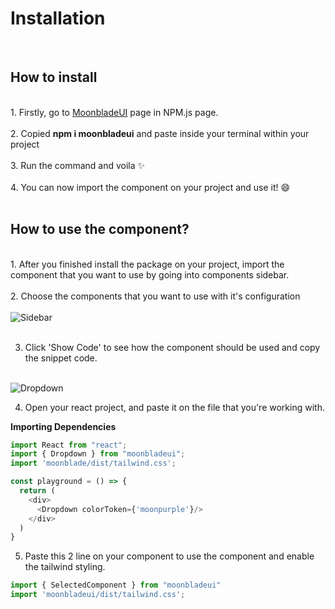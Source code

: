 
<Meta title="MDX/B. Installation" component={Dropdown} />

# Installation

<br/>

## How to install

<br/>
1. Firstly, go to <a href='https://www.npmjs.com/package/moonbladeui' target='_blank'>MoonbladeUI</a> page in <a>NPM.js</a> page.<br/><br/>
2. Copied <strong>npm i moonbladeui</strong> and paste inside your terminal within your project<br/><br/>
3. Run the command and voila ✨<br/><br/>
4. You can now import the component on your project and use it! 😄<br/><br/>


## How to use the component?

<br/>
1. After you finished install the package on your project, import the component that you want to use by going into components sidebar.<br/><br/>
2. Choose the components that you want to use with it's configuration<br/><br/>

<div style={{display: 'flex',justifyContent: 'center'}}>
  <img src={Sidebar} alt="Sidebar" />
</div>
<br/>

3. Click 'Show Code' to see how the component should be used and copy the snippet code. <br/><br/>
<div style={{display: 'flex',justifyContent: 'center'}}>
  <img src={DropdownImg} alt="Dropdown" />
</div>

4. Open your react project, and paste it on the file that you're working with. 

**Importing Dependencies**

```js
import React from "react";
import { Dropdown } from "moonbladeui";
import 'moonblade/dist/tailwind.css';

const playground = () => {
  return (
    <div>
      <Dropdown colorToken={'moonpurple'}/>
    </div>
  )
}
```

5. Paste this 2 line on your component to use the component and enable the tailwind styling.

```js
import { SelectedComponent } from "moonbladeui" 
import 'moonbladeui/dist/tailwind.css';
```




